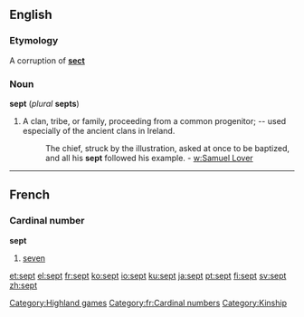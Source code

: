 {{webster}}
==English==
===Etymology===
A corruption of '''[[sect]]'''

===Noun===
'''sept''' (''plural'' '''septs''')

#A clan, tribe, or family, proceeding from a common progenitor; -- used especially of the ancient clans in Ireland.
#:The chief, struck by the illustration, asked at once to be baptized, and all his '''sept''' followed his example. - [[w:Samuel Lover]]

----
==French==
===Cardinal number===
'''sept'''

#[[seven]]

[[Category:Highland games]]
[[Category:fr:Cardinal numbers]]
[[Category:Kinship]]

[[et:sept]]
[[el:sept]]
[[fr:sept]]
[[ko:sept]]
[[io:sept]]
[[ku:sept]]
[[ja:sept]]
[[pt:sept]]
[[fi:sept]]
[[sv:sept]]
[[zh:sept]]